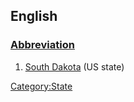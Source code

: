 ==English==
[[Category:State]]
===[[Wiktionary:List of acronyms and abbreviations|Abbreviation]]===
#[[South Dakota]] (US state)
